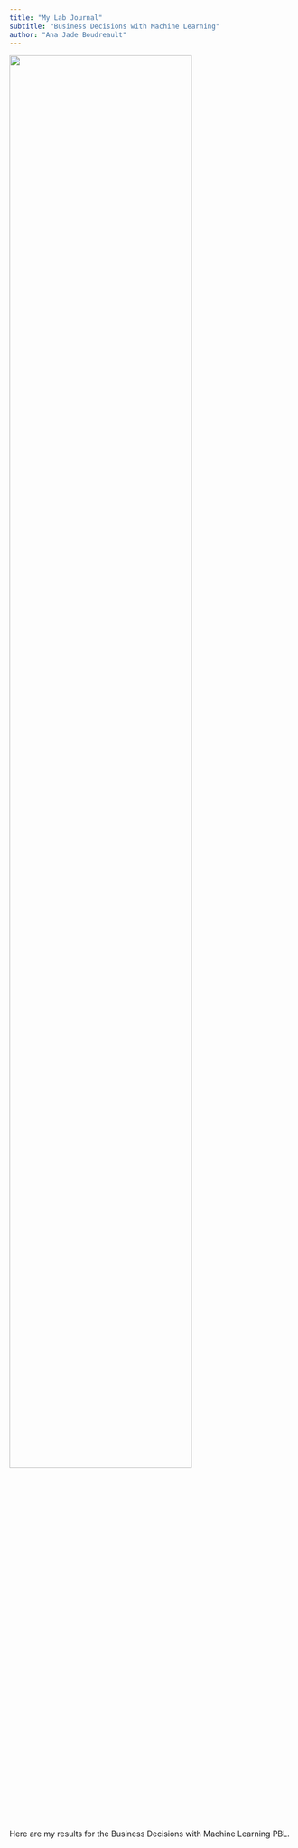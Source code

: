 ```yaml
---
title: "My Lab Journal"
subtitle: "Business Decisions with Machine Learning"
author: "Ana Jade Boudreault"
---
```


![](assets/logo/TIE_logo.svg){width=80% fig-align="center"}

Here are my results for the Business Decisions with Machine Learning PBL.